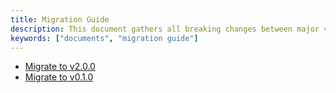 ```yaml
---
title: Migration Guide
description: This document gathers all breaking changes between major versions.
keywords: ["documents", "migration guide"]
---
```


- [Migrate to v2.0.0](/en/docs/migration-guides/migrate-to-v2-0-0/)
- [Migrate to v0.1.0](/en/docs/migration-guides/migrate-to-v0-1-0/)
